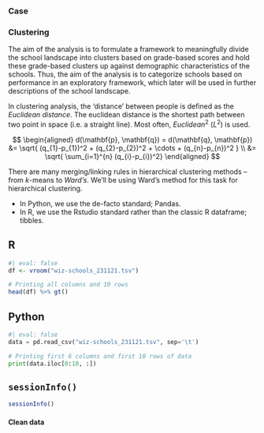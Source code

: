 
### Case

### Clustering 

The aim of the analysis is to formulate a framework to meaningfully divide the school landscape into clusters based on grade-based scores and hold these grade-based clusters up against demographic characteristics of the schools. 
Thus, the aim of the analysis is to categorize schools based on performance in an exploratory framework, which later will be used in further descriptions of the school landscape. 

In clustering analysis, the 'distance' between people is defined as the *Euclidean distance*. The euclidean distance is the shortest path between two point in space (i.e. a straight line). Most often, $Euclidean^2$ $(L^2)$ is used. 

$$
\begin{aligned}
d(\mathbf{p}, \mathbf{q}) = d(\mathbf{q}, \mathbf{p}) &= \sqrt{ (q_{1}-p_{1})^2 + (q_{2}-p_{2})^2 + \cdots +  (q_{n}-p_{n})^2 } \\
&= \sqrt{ \sum_{i=1}^{n} (q_{i}-p_{i})^2}
\end{aligned}
$$

There are many merging/linking rules in hierarchical clustering methods -- from *k*-means to *Ward's*. We'll be using Ward's method for this task for hierarchical clustering.  

- In Python, we use the de-facto standard; Pandas.
- In R, we use the Rstudio standard rather than the classic R dataframe; tibbles. 

::: {.panel-tabset}

## <i class="fa-brands fa-r-project" style="color: #276DC3;"></i> R

```r
#| eval: false
df <- vroom("wiz-schools_231121.tsv")

# Printing all columns and 10 rows
head(df) %>% gt()
```

## <i class="fa-brands fa-python" style="color: #3776AB;"></i> Python

```python
#| eval: false
data = pd.read_csv("wiz-schools_231121.tsv", sep='\t')

# Printing first 6 columns and first 10 rows of data
print(data.iloc[0:10, :])
```

## <i class="fa-solid fa-gears"></i> `sessionInfo()`

```r
sessionInfo()
```

:::

#### Clean data

